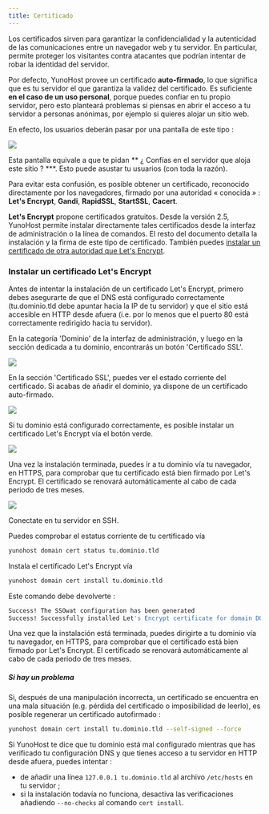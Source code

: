 ```yaml
---
title: Certificado
---
```



Los certificados sirven para garantizar la confidencialidad y la autenticidad de las comunicaciones entre un navegador web y tu servidor. En particular, permite proteger los visitantes contra atacantes que podrían intentar de robar la identidad del servidor.

Por defecto, YunoHost provee un certificado **auto-firmado**, lo que significa que es tu servidor el que garantiza la validez del certificado. Es suficiente **en el caso de un uso personal**, porque puedes confiar en tu propio servidor, pero esto planteará problemas si piensas en abrir el acceso a tu servidor a personas anónimas, por ejemplo si quieres alojar un sitio web.

En efecto, los usuarios deberán pasar por una pantalla de este tipo :

![](/img/postinstall_error.png)

Esta pantalla equivale a que te pidan ** ¿ Confías en el servidor que aloja este sitio ? ***. Esto puede asustar tu usuarios (con toda la razón).

Para evitar esta confusión, es posible obtener un certificado, reconocido directamente por los navegadores, firmado por una autoridad « conocida » : **Let's Encrypt**, **Gandi**, **RapidSSL**, **StartSSL**, **Cacert**.

**Let's Encrypt** propone certificados gratuitos. Desde la versión 2.5, YunoHost permite instalar directamente tales certificados desde la interfaz de administración o la línea de comandos. El resto del documento detalla la instalación y la firma de este tipo de certificado. También puedes [instalar un certificado de otra autoridad que Let's Encrypt](/admin/tutorials/certificate_custom).

### Instalar un certificado Let's Encrypt

Antes de intentar la instalación de un certificado Let's Encrypt, primero debes asegurarte de que el DNS está configurado correctamente (tu.dominio.tld debe apuntar hacia la IP de tu servidor) y que el sitio está accesible en HTTP desde afuera (i.e. por lo menos que el puerto 80 está correctamente redirigido hacia tu servidor).

<Tabs groupId="admin-commands">
<TabItem value="web" label="From the web interface">

En la categoría 'Dominio' de la interfaz de administración, y luego en la sección dedicada a tu dominio, encontrarás un botón 'Certificado SSL'.

![](/img/domain-certificate-button.png)

En la sección 'Certificado SSL', puedes ver el estado corriente del certificado.
Si acabas de añadir el dominio, ya dispone de un certificado auto-firmado.

![](/img/certificate-before-LE.png)

Si tu dominio está configurado correctamente, es posible instalar un certificado Let's Encrypt vía el botón verde.

![](/img/certificate-after-LE.png)

Una vez la instalación terminada, puedes ir a tu dominio vía tu navegador, en HTTPS, para comprobar que tu certificado está bien firmado por Let's Encrypt. El certificado se renovará automáticamente al cabo de cada periodo de tres meses.

![](/img/certificate-signed-by-LE.png)

</TabItem>
<TabItem value="cli" label="From the command line">

Conectate en tu servidor en SSH.

Puedes comprobar el estatus corriente de tu certificado vía

```bash
yunohost domain cert status tu.dominio.tld
```

Instala el certificado Let's Encrypt vía

```bash
yunohost domain cert install tu.dominio.tld
```

Este comando debe devolverte :

```bash
Success! The SSOwat configuration has been generated
Success! Successfully installed Let's Encrypt certificate for domain DOMAIN.TLD!
```

Una vez que la instalación está terminada, puedes dirigirte a tu dominio vía tu navegador, en HTTPS, para comprobar que el certificado está bien firmado por Let's Encrypt. El certificado se renovará automáticamente al cabo de cada periodo de tres meses.

</TabItem>
</Tabs>

##### Si hay un problema

Si, después de una manipulación incorrecta, un certificado se encuentra en una mala situación (e.g. pérdida del certificado o imposibilidad de leerlo), es posible regenerar un certificado autofirmado :

```bash
yunohost domain cert install tu.dominio.tld --self-signed --force
```

Si YunoHost te dice que tu dominio está mal configurado mientras que has verificado tu configuración DNS y que tienes acceso a tu servidor en HTTP desde afuera, puedes intentar :

- de añadir una línea `127.0.0.1 tu.dominio.tld` al archivo `/etc/hosts` en tu servidor ;
- si la instalación todavía no funciona, desactiva las verificaciones añadiendo `--no-checks` al comando `cert install`.
